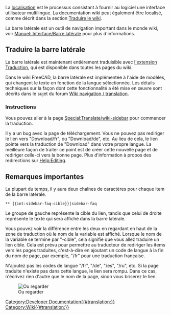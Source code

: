 <languages/>
La [[Localisation/fr|localisation]] est le processus consistant à fournir au logiciel une interface utilisateur multilingue. La documentation wiki peut également être localisé, comme décrit dans la section [[Localisation/fr#Traduire le wiki FreeCAD|Traduire le wiki]].

La barre latérale est un outil de navigation important dans le monde wiki, voir [http://www.mediawiki.org/wiki/Manual:Interface/Sidebar/fr Manuel: Interface/Barre latérale] pour plus d'informations.

<span id="Translate_the_sidebar"></span>
== Traduire la barre latérale ==

La barre latérale est maintenant entièrement traduisible avec [http://www.mediawiki.org/wiki/Help:Extension:Translate l'extension Traduction], qui est disponible dans toutes les pages du wiki.

Dans le wiki FreeCAD, la barre latérale est implémentée à l'aide de modèles, qui changent le texte en fonction de la langue sélectionnée. Les détails techniques sur la façon dont cette fonctionnalité a été mise en œuvre sont décrits dans le sujet du forum [http://forum.freecadweb.org/viewtopic.php?f=21&t=9687&start=10#p80441 Wiki navigation / translation].

<span id="Instructions"></span>
=== Instructions ===

Vous pouvez aller à la page [[Special:Translate/wiki-sidebar]] pour commencer la traduction.

Il y a un bug avec la page de téléchargement. Vous ne pouvez pas rediriger le lien vers "Download/fr", ou "Download/de", etc. Au lieu de cela, le lien pointe vers la traduction de "Download" dans votre propre langue. La meilleure façon de traiter ce point est de créer cette nouvelle page et de rediriger celle-ci vers la bonne page. Plus d'information à propos des redirections sur [[Help:Editing]].

<span id="Important_notes"></span>
== Remarques importantes ==

La plupart du temps, il y aura deux chaînes de caractères pour chaque item de la barre latérale.

 <nowiki>** {{int:sidebar-faq-cible}}|sidebar-faq</nowiki>

Le groupe de gauche représente la cible du lien, tandis que celui de droite représente le texte qui sera affiché dans la barre latérale.

Vous pouvez voir la différence entre les deux en regardant en haut de la zone de traduction où le nom de la variable est affiché. Lorsque le nom de la variable se termine par "-cible", cela signifie que vous allez traduire un lien cible. Cela est prévu pour permettre au traducteur de rediriger les items vers les pages traduites, c'est-à-dire en ajoutant un code de langue à la fin du nom de page, par exemple, "/fr" pour une traduction française.

N'ajoutez pas les codes de langue "/fr", "/de", "/es", "/ru", etc. Si la page traduite n'existe pas dans cette langue, le lien sera rompu. Dans ce cas, n'écrivez rien d'autre que le nom de la page, sinon vous briserez le lien.

[[File:Translate-sidebar-instruction.png|left|Ou regarder]]

[[Category:Developer Documentation{{#translation:}}]]
[[Category:Wiki{{#translation:}}]]
{{clear}}